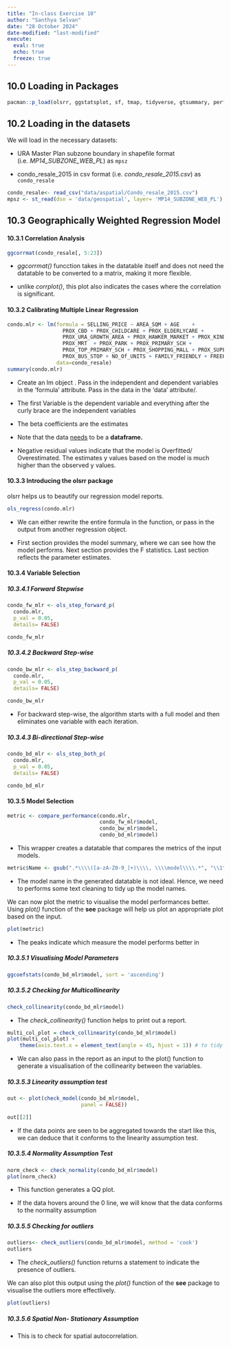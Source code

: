 ```yaml
---
title: "In-class Exercise 10"
author: "Santhya Selvan"
date: "28 October 2024"
date-modified: "last-modified"
execute: 
  eval: true
  echo: true
  freeze: true
---
```


## 10.0 Loading in Packages

```r
pacman::p_load(olsrr, ggstatsplot, sf, tmap, tidyverse, gtsummary, performance, see, sfdep)
```

## 10.2 Loading in the datasets

We will load in the necessary datasets:

-   URA Master Plan subzone boundary in shapefile format (i.e. *MP14_SUBZONE_WEB_PL*) as `mpsz`

-   condo_resale_2015 in csv format (i.e. *condo_resale_2015.csv*) as `condo_resale`

```r
condo_resale<- read_csv("data/aspatial/Condo_resale_2015.csv")
mpsz <- st_read(dsn = 'data/geospatial', layer= 'MP14_SUBZONE_WEB_PL')

```

## 10.3 Geographically Weighted Regression Model

#### 10.3.1 Correlation Analysis

```r
ggcorrmat(condo_resale[, 5:23])
```

-   *ggcorrmat()* funcction takes in the datatable itself and does not need the datatable to be converted to a matrix, making it more flexible.

-   unlike *corrplot()*, this plot also indicates the cases where the correlation is significant.

#### 10.3.2 Calibrating Multiple Linear Regression

```r
condo.mlr <- lm(formula = SELLING_PRICE ~ AREA_SQM + AGE    + 
                  PROX_CBD + PROX_CHILDCARE + PROX_ELDERLYCARE +
                  PROX_URA_GROWTH_AREA + PROX_HAWKER_MARKET + PROX_KINDERGARTEN + 
                  PROX_MRT  + PROX_PARK + PROX_PRIMARY_SCH + 
                  PROX_TOP_PRIMARY_SCH + PROX_SHOPPING_MALL + PROX_SUPERMARKET + 
                  PROX_BUS_STOP + NO_Of_UNITS + FAMILY_FRIENDLY + FREEHOLD, 
                data=condo_resale)
summary(condo.mlr)

```

-   Create an lm object . Pass in the independent and dependent variables in the 'formula' attribute. Pass in the data in the 'data' attribute/.

-   The first Variable is the dependent variable and everything after the curly brace are the independent variables

-   The beta coefficients are the estimates

-   Note that the data [needs]{.underline} to be a **dataframe.**

-   Negative residual values indicate that the model is Overfitted/ Overestimated. The estimates y values based on the model is much higher than the observed y values.

#### 10.3.3 Introducing the olsrr package

olsrr helps us to beautify our regression model reports.

```r
ols_regress(condo.mlr)
```

-   We can either rewrite the entire formula in the function, or pass in the output from another regression object.

-   First section provides the model summary, where we can see how the model performs. Next section provides the F statistics. Last section reflects the parameter estimates.

#### 10.3.4 Variable Selection

##### 10.3.4.1 Forward Stepwise

```r
condo_fw_mlr <- ols_step_forward_p(
  condo.mlr,
  p_val = 0.05,
  details= FALSE)

condo_fw_mlr
```

##### 10.3.4.2 Backward Step-wise

```r
condo_bw_mlr <- ols_step_backward_p(
  condo.mlr,
  p_val = 0.05,
  details= FALSE)

condo_bw_mlr
```

-   For backward step-wise, the algorithm starts with a full model and then eliminates one variable with each iteration.

##### 10.3.4.3 Bi-directional Step-wise

```r
condo_bd_mlr <- ols_step_both_p(
  condo.mlr,
  p_val = 0.05,
  details= FALSE)

condo_bd_mlr
```

#### 10.3.5 Model Selection

```r
metric <- compare_performance(condo.mlr, 
                              condo_fw_mlr$model,
                              condo_bw_mlr$model,
                              condo_bd_mlr$model)
```

-   This wrapper creates a datatable that compares the metrics of the input models.

```r
metric$Name <- gsub(".*\\\\([a-zA-Z0-9_]+)\\\\, \\\\model\\\\.*", "\\1", metric$Name)
```

-   The model name in the generated datatable is not ideal. Hence, we need to performs some text cleaning to tidy up the model names.

We can now plot the metric to visualise the model performances better. Using *plot()* function of the **see** package will help us plot an appropriate plot based on the input.

```r
plot(metric)
```

-   The peaks indicate which measure the model performs better in

##### 10.3.5.1 Visualising Model Parameters

```r
ggcoefstats(condo_bd_mlr$model, sort = 'ascending')

```

##### 10.3.5.2 Checking for Multicollinearity

```r
check_collinearity(condo_bd_mlr$model)
```

-   The *check_collinearity()* function helps to print out a report.

```r
multi_col_plot = check_collinearity(condo_bd_mlr$model)
plot(multi_col_plot) + 
    theme(axis.text.x = element_text(angle = 45, hjust = 1)) # to tidy xaxis
```

-   We can also pass in the report as an input to the plot() function to generate a visualisation of the collinearity between the variables.

##### 10.3.5.3 Linearity assumption test

```r
out <- plot(check_model(condo_bd_mlr$model,
                        panel = FALSE))

out[[2]]
```

-   If the data points are seen to be aggregated towards the start like this, we can deduce that it conforms to the linearity assumption test.

##### 10.3.5.4 Normality Assumption Test

```r
norm_check <- check_normality(condo_bd_mlr$model)
plot(norm_check)
```

-   This function generates a QQ plot.

-   If the data hovers around the 0 line, we will know that the data conforms to the normality assumption

##### 10.3.5.5 Checking for outliers

```r
outliers<- check_outliers(condo_bd_mlr$model, method = 'cook')
outliers
```

-   The *check_outliers()* function returns a statement to indicate the presence of outliers.

We can also plot this output using the *plot()* function of the **see** package to visualise the outliers more effectlively.

```r
plot(outliers)
```

##### 10.3.5.6 Spatial Non- Stationary Assumption

-   This is to check for spatial autocorrelation.
